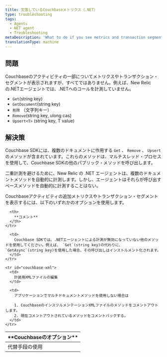 ```yaml
---
title: 欠落しているCouchbaseメトリクス（.NET）
type: troubleshooting
tags:
  - Agents
  - NET agent
  - Troubleshooting
metaDescription: 'What to do if you see metrics and transaction segments for some of your Couchbase activity, but not all of it, such as Get, GetDocument, Remove, Upsert.'
translationType: machine
---
```


## 問題

Couchbaseのアクティビティの一部についてメトリクスやトランザクション・セグメントが表示されますが、すべてではありません。例えば、New Relicの.NETエージェントでは、.NETへのコールを計測していません。

* `Get`(string key)
* `GetDocument`(string key)
* `削除` （文字列キー）
* `Remove`(string key, ulong cas)
* `Upsert<T>` (string key, T value)

## 解決策

Couchbase SDKには、複数のドキュメントに作用する `Get` 、 `Remove` 、 `Upsert` のメソッドが含まれています。これらのメソッドは、マルチスレッド・プロセスを使用して、Couchbase SDKの他のパブリック・メソッドを呼び出します。

二重計測を避けるために、New Relic の .NET エージェントは、複数のドキュメントメソッドを自動的に計測します。しかし、エージェントはそれらが呼び出すベースメソッドを自動的に計測することはない。

Couchbaseアクティビティの追加メトリクスやトランザクション・セグメントを表示するには、以下のいずれかのオプションを使用します。

<table>
  <thead>
    <tr>
      <th>
        **Couchbaseのオプション**
      </th>

      <th>
        **コメント**
      </th>
    </tr>
  </thead>

  <tbody>
    <tr id="couchbase-sdk">
      <td>
        代替手段の使用
      </td>

      <td>
        Couchbase SDKでは、.NETエージェントによる計測が無効になっていない他のメソッドを使用してください。例えば、 `Get`(string key)の代わりに、 `GetAsync`(string key)を使用した場合、その呼び出しはインストルメント化されます。
      </td>
    </tr>

    <tr id="couchbase-xml">
      <td>
        計装用XMLファイルの編集
      </td>

      <td>
        アプリケーションでマルチドキュメントメソッドを使用しない場合は

        1. CouchbaseのインスツルメンテーションXMLファイルのメソッドをコメントアウトします。
        2. 現在コメントアウトされているメソッドをコメントバックする。
      </td>
    </tr>
  </tbody>
</table>